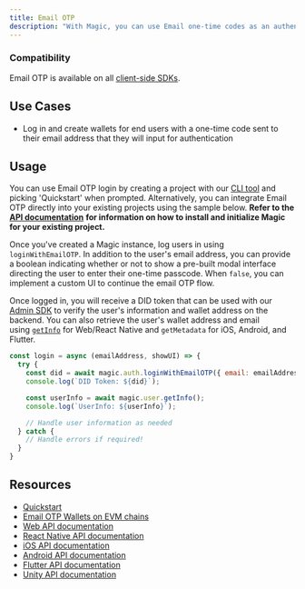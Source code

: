 ```yaml
---
title: Email OTP
description: "With Magic, you can use Email one-time codes as an authentication mechanism, giving users a simple way to log in using their emails."
---
```


### Compatibility

Email OTP is available on all [client-side SDKs](/docs/embedded-wallet/api/overview#client-side-sdk).

## Use Cases

- Log in and create wallets for end users with a one-time code sent to their email address that they will input for authentication

## Usage

You can use Email OTP login by creating a project with our [CLI tool](/docs/home/quickstart) and picking 'Quickstart' when prompted. Alternatively, you can integrate Email OTP directly into your existing projects using the sample below. **Refer to the** [**API documentation**](/docs/embedded-wallet/api/overview) **for information on how to install and initialize Magic for your existing project.**

Once you've created a Magic instance, log users in using `loginWithEmailOTP`. In addition to the user's email address, you can provide a boolean indicating whether or not to show a pre-built modal interface directing the user to enter their one-time passcode. When `false`, you can implement a custom UI to continue the email OTP flow.

Once logged in, you will receive a DID token that can be used with our [Admin SDK](/docs/embedded-wallet/api/server-side-sdks/node#token-module) to verify the user's information and wallet address on the backend. You can also retrieve the user's wallet address and email using [`getInfo`](/docs/embedded-wallet/api/client-side-sdks/web#getinfo) for Web/React Native and `getMetadata` for iOS, Android, and Flutter.

```Javascript Javascript
const login = async (emailAddress, showUI) => {
  try {
    const did = await magic.auth.loginWithEmailOTP({ email: emailAddress, showUI: showUI});
    console.log(`DID Token: ${did}`);

    const userInfo = await magic.user.getInfo();
    console.log(`UserInfo: ${userInfo}`);

    // Handle user information as needed
  } catch {
    // Handle errors if required!
  }
}
```

## Resources

- [Quickstart](/docs/home/quickstart/cli)
- [Email OTP Wallets on EVM chains](https://magic.link/posts/magic-evm-nextjs-guide)
- [Web API documentation](/docs/embedded-wallet/api/client-side-sdks/web#loginwithemailotp)
- [React Native API documentation](/docs/embedded-wallet/api/client-side-sdks/react-native#loginwithemailotp)
- [iOS API documentation](/docs/embedded-wallet/api/client-side-sdks/ios#loginwithemailotp)
- [Android API documentation](/docs/embedded-wallet/api/client-side-sdks/android#loginwithemailotp)
- [Flutter API documentation](/docs/embedded-wallet/api/client-side-sdks/flutter#loginwithemailotp)
- [Unity API documentation](/docs/embedded-wallet/api/client-side-sdks/unity#loginwithemailotp)
